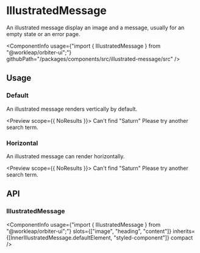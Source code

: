 
<Meta
    title="Components/IllustratedMessage"
    id="illustrated-message"
/>

# IllustratedMessage

<Tagline>An illustrated message display an image and a message, usually for an empty state or an error page.</Tagline>

<ComponentInfo
    usage={"import { IllustratedMessage } from \"@workleap/orbiter-ui\";"}
    githubPath="/packages/components/src/illustrated-message/src"
/>

## Usage

### Default

An illustrated message renders vertically by default.

<Preview scope={{ NoResults }}>
    <Story name="default">
        <IllustratedMessage>
            <SvgImage src={NoResults} aria-label="Galaxy" stroke="alias-primary" />
            <Heading>Can't find "Saturn"</Heading>
            <Content>Please try another search term.</Content>
        </IllustratedMessage>
    </Story>
</Preview>

### Horizontal

An illustrated message can render horizontally.

<Preview scope={{ NoResults }}>
    <Story name="horizontal">
        <IllustratedMessage orientation="horizontal">
            <SvgImage src={NoResults} aria-label="Galaxy" stroke="alias-primary" />
            <Heading>Can't find "Saturn"</Heading>
            <Content>Please try another search term.</Content>
        </IllustratedMessage>
    </Story>
</Preview>

## API

### IllustratedMessage

<ComponentInfo
    usage={"import { IllustratedMessage } from \"@workleap/orbiter-ui\";"}
    slots={["image", "heading", "content"]}
    inherits={[InnerIllustratedMessage.defaultElement, "styled-component"]}
    compact
/>

<ArgsTable of={InnerIllustratedMessage} sort="alpha" />
